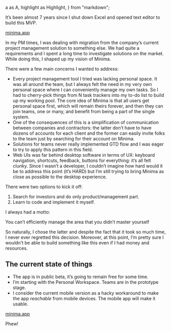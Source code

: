 <!-- Minima -->

  a as A,
  highlight as Highlight,
} from "markdown";

It’s been almost 7 years since I shut down Excel and opened text editor to build this MVP.

<Highlight>
  <A href="https://minima.app">minima.app</A>
</Highlight>

In my PM times, I was dealing with migration from the company’s current project management solution to something else. We had quite a requirements and I spent a long time to investigate solutions on the market. While doing this, I shaped up my vision of Minima.

There were a few main concerns I wanted to address:

- Every project management tool I tried was lacking personal space. It was all around the team, but I always felt the need in my very own personal space where I can conveniently manage my own tasks. So I had to cherry-pick things from N task trackers into my to-do list to build up my working pool. The core idea of Minima is that all users get personal space first, which will remain theirs forever, and then they can join teams, one or many, and benefit from being a part of the single system.
- One of the consequences of this is a simplification of communication between companies and contractors: the latter don’t have to have dozens of accounts for each client and the former can easily invite folks to the team just by searching for their account on Minima.
- Solutions for teams never really implemented GTD flow and I was eager to try to apply this pattern in this field.
- Web UIs was far behind desktop software in terms of UX: keyboard navigation, shortcuts, feedback, buttons for everything: it’s all felt clunky. Since I wasn’t a developer, I couldn’t imagine how hard would it be to address this point (it’s HARD) but I’m still trying to bring Minima as close as possible to the desktop experience.

There were two options to kick it off:

1. Search for investors and do only product/management part.
1. Learn to code and implement it myself.

I always had a motto:

<Highlight>
  You can’t efficiently manage the area that you didn’t master yourself
</Highlight>

So naturally, I chose the latter and despite the fact that it took so much time, I never ever regretted this decision. Moreover, at this point, I’m pretty sure I wouldn’t be able to build something like this even if I had money and resources.

## The current state of things

- The app is in public beta, it’s going to remain free for some time.
- I’m starting with the Personal Workspace. Teams are in the prototype stage.
- I consider the current mobile version as a hacky workaround to make the app _reachable_ from mobile devices. The mobile app will make it usable.

<Highlight>
  <A href="https://minima.app">minima.app</A>
</Highlight>

Phew!
